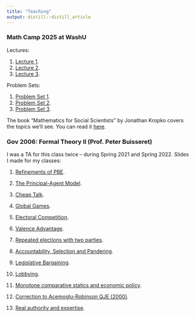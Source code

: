 ```yaml
---
title: "Teaching"
output: distill::distill_article
---
```


### Math Camp 2025 at WashU

Lectures:

1. [Lecture 1](files/mathcamp/lecture1.pdf).
2. [Lecture 2](files/mathcamp/lecture2.pdf).
2. [Lecture 3](files/mathcamp/lecture3.pdf).

Problem Sets:

1. [Problem Set 1](files/mathcamp/ps1.pdf).
2. [Problem Set 2](files/mathcamp/ps2.pdf).
2. [Problem Set 3](files/mathcamp/ps3.pdf).

The book "Mathematics for Social Scientists" by Jonathan Kropko covers the topics we'll see. You can read it [here](https://methods-sagepub-com.libproxy.wustl.edu/book/mono/mathematics-for-social-scientists/toc).


### Gov 2006: Formal Theory II (Prof. Peter Buisseret)

I was a TA for this class twice -- during Spring 2021 and Spring 2022. Slides I made for my classes:

1. [Refinements of PBE](files/data/gov2006/section1.pdf).

2. [The Principal-Agent Model](files/data/gov2006/section2.pdf).

3. [Cheap Talk](files/data/gov2006/section3.pdf).

4. [Global Games](files/data/gov2006/section4.pdf).

5. [Electoral Competition](files/data/gov2006/section5.pdf).

6. [Valence Advantage](files/data/gov2006/section6.pdf).

7. [Repeated elections with two parties](files/data/gov2006/section7.pdf).

8. [Accountability, Selection and Pandering](files/data/gov2006/section8.pdf).

9. [Legislative Bargaining](files/data/gov2006/section9.pdf).

10. [Lobbying](files/data/gov2006/section10.pdf).

11. [Monotone comparative statics and economic policy](files/data/gov2006/section11.pdf).

12. [Correction to Acemoglu-Robinson QJE (2000)](files/data/gov2006/section12.pdf).

13. [Real authority and expertise](files/data/gov2006/section13.pdf).

